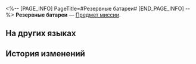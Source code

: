 <%-- [PAGE_INFO]
PageTitle=#Резервные батареи#
[END_PAGE_INFO] --%>
{{Предмет Инфобокс
|id          = 140123
|Изображение = Предмет Резервные батареи.png
|Тип         = Предмет миссии
|Инвентарь   = Миссии
|Редкость    = 3
|Эффект      = 
|Описание    = Портативные резервные батареи для лифта. Можно использовать в экстренных случаях после сборки.
}}
{{Описание|''«Безопасность и мобильность - это всё здорово, но ёмкость... кто это придумал?!»''}}
'''Резервные батареи''' — [[Предмет миссии]].

==На других языках==
{{На других языках
|en   = Backup Batteries
|zhs  = 备用电源
|zht  = 備用電源
|ja   = 予備電源
|ko   = 백업 전원
|es   = Fuente de alimentación de repuesto
|fr   = Batterie de secours
|ru   = Резервные батареи
|th   = พลังงานสำรอง
|vi   = Nguồn Điện Dự Bị
|de   = Ersatzbatterien
|id   = Baterai Cadangan
|pt   = Bateria Reserva
}}

==История изменений==
{{История изменений|3.5}}